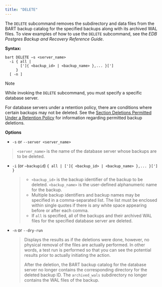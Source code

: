 ```yaml
---
title: "DELETE"
---
```


<div id="delete" class="registered_link"></div>

The `DELETE` subcommand removes the subdirectory and data files from the BART backup catalog for the specified backups along with its archived WAL files. To view examples of how to use the `DELETE` subcommand, see the *EDB Postgres Backup and Recovery Reference Guide*.

**Syntax:**

```
bart DELETE –s <server_name>
  -i { all |
       [']{ <backup_id> | <backup_name> },... }[']
     }
  [ -n ]
```

<div class="note">

<div class="title">

Note

</div>

While invoking the `DELETE` subcommand, you must specify a specific database server.

</div>

For database servers under a retention policy, there are conditions where certain backups may not be deleted. See the [Section Deletions Permitted Under a Retention Policy](../../04_using_bart/02_managing_backups_using_a_retention_policy/#deletions_permitted_under_retention_policy) for information regarding permitted backup deletions.

**Options**

-   `-s` or `--server <server_name>`

> `<server_name>` is the name of the database server whose backups are to be deleted.

-   `-i` (or `–backupid`) `{ all | [']{ <backup_id> | <backup_name> },... }['] }`

    > -   `<backup_id>` is the backup identifier of the backup to be deleted. `<backup_name>` is the user-defined alphanumeric name for the backup.
    > -   Multiple backup identifiers and backup names may be specified in a comma-separated list. The list must be enclosed within single quotes if there is any white space appearing before or after each comma.
    > -   If `all` is specified, all of the backups and their archived WAL files for the specified database server are deleted.

-   `-n` or `--dry-run`

    > Displays the results as if the deletions were done, however, no physical removal of the files are actually performed. In other words, a test run is performed so that you can see the potential results prior to actually initiating the action.
    >
    > After the deletion, the BART backup catalog for the database server no longer contains the corresponding directory for the deleted backup ID. The `archived_wals` subdirectory no longer contains the WAL files of the backup.
